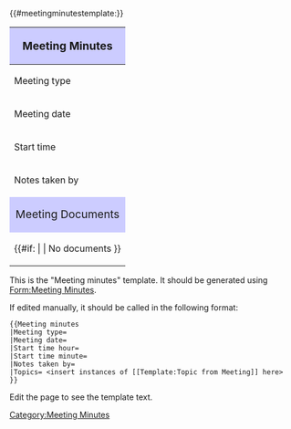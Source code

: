 <includeonly><!--
#
# Template:Meeting minutes
#   (1) Setup JS/CSS and category
#   (2) Add category
#   (3) Create wrapper div around infobox and table of contents
#   (4) Create infobox
#   (5) Specify Table of Contents
#   (6) Close out wrapper div
#   (7) Insert topics (using Template:Topic from Meeting)
#   (8) Template documentation (noinclude)



#
# (1) Call the #meetingminutestemplate parser function in order to add
#     the required javascript and CSS to the meeting minutes template.
#
-->{{#meetingminutestemplate:}}<!--


#
# (2) Add Category:Meeting Minutes.
#
-->[[Category:Meeting Minutes]]<!--



#
# (3) Add wrapper <div> which will go around infobox and table of contents.
#     This allows the infobox and TOC to both be positioned on the left and
#     be approximately the same size. FIXME: make them exactly the same size
#
--><div id="ext-meeting-minutes-toc-wrapper"><!--


#
# (4) Create the infobox
#
-->
{| class="meeting-minutes-infobox"
! style="text-align: center; background-color:#ccccff;" colspan="2" |<big>Meeting Minutes</big>
|-
! Meeting type
| [[Meeting type::{{{Meeting type|}}}]]
|-
! Meeting date
| [[Meeting date::{{{Meeting date|}}}]] {{#vardefine:meetingDate|{{{Meeting date|}}} }}
|-
! Start time
| [[Start time::{{{Start time hour|}}}:{{{Start time minute|}}}]]
|-
! Notes taken by
| {{#arraymap:{{{Notes taken by|}}}|,|x|[[Notes taken by::x]]}}
|-
! style="text-align: center; background-color:#ccccff;" colspan="2" |<big>Meeting Documents</big>
|-
| colspan="2" | {{#if: {{{Meeting files|}}} | {{{Meeting files|}}} | No documents }}
|}
<!--



#
# (5) Specify the location of the Table of Contents
#
-->{{TOC | align=right | width=350px }}

<!-- leave some blank lines above



#
# (6) Close out <div> wrapper around infobox and TOC
#
--></div><!--


#
# (7) Insert all of the meeting topics. Note: these topics are handled by
#     Template:Topic from Meeting
#
-->{{{Topics|}}}<!--


#
# (8) Template definition complete. Template documentation below (within noinclude).
#
--></includeonly><noinclude>
This is the "Meeting minutes" template. It should be generated using [[Form:Meeting Minutes]].

If edited manually, it should be called in the following format:
<pre>
{{Meeting minutes
|Meeting type=
|Meeting date=
|Start time hour=
|Start time minute=
|Notes taken by=
|Topics= <insert instances of [[Template:Topic from Meeting]] here>
}}
</pre>

Edit the page to see the template text.
</noinclude>
